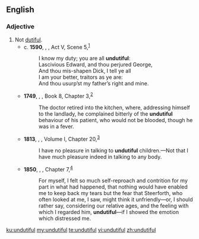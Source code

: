 ==English==

===Adjective===
{{en-adj}}

# Not [[dutiful]].
#* c. '''1590''', {{w|William Shakespeare}}, ''{{w|Henry VI, Part 3}}'', Act V, Scene 5,<sup>[http://www.opensourceshakespeare.org/views/plays/play_view.php?WorkID=henry6p3&Scope=entire&pleasewait=1&msg=pl]</sup>
#*: I know my duty; you are all '''undutiful''':
#*: Lascivious Edward, and thou perjured George,
#*: And thou mis-shapen Dick, I tell ye all
#*: I am your better, traitors as ye are:
#*: And thou usurp’st my father’s right and mine.
#* '''1749''', {{w|Henry Fielding}}, ''{{w|The History of Tom Jones, a Foundling}}'', Book 8, Chapter 3,<sup>[http://www.gutenberg.org/files/6593/6593-h/6593-h.htm]</sup>
#*: The doctor retired into the kitchen, where, addressing himself to the landlady, he complained bitterly of the '''undutiful''' behaviour of his patient, who would not be blooded, though he was in a fever.
#* '''1813''', {{w|Jane Austen}}, ''{{w|Pride and Prejudice}}'', Volume I, Chapter 20,<sup>[http://www.gutenberg.org/files/42671/42671-h/42671-h.htm]</sup>
#*: I have no pleasure in talking to '''undutiful''' children.—Not that I have much pleasure indeed in talking to any body.
#* '''1850''', {{w|Charles Dickens}}, ''{{w|David Copperfield}}'', Chapter 7,<sup>[http://www.gutenberg.org/files/766/766-h/766-h.htm]</sup>
#*: For myself, I felt so much self-reproach and contrition for my part in what had happened, that nothing would have enabled me to keep back my tears but the fear that Steerforth, who often looked at me, I saw, might think it unfriendly—or, I should rather say, considering our relative ages, and the feeling with which I regarded him, '''undutiful'''—if I showed the emotion which distressed me.

[[ku:undutiful]]
[[my:undutiful]]
[[te:undutiful]]
[[vi:undutiful]]
[[zh:undutiful]]
